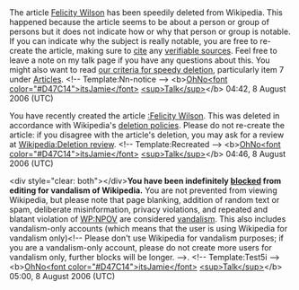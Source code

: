<article id="6325819" title=User talk:Evilflic>
	<talkpage id="6325819" title="User talk:Evilflic">
The article [[Felicity Wilson]] has been speedily deleted from Wikipedia. This happened because the article seems to be about a person or group of persons but it does not indicate how or why that person or group is notable.  If you can indicate why the subject is really notable, you are free to re-create the article, making sure to [[WP:CITE|cite]] any [[WP:V|verifiable sources]]. Feel free to leave a note on my talk page if you have any questions about this. You might also want to read [[WP:CSD|our criteria for speedy deletion]], particularly item 7 under [[WP:CSD#Articles|Articles]]. &lt;!-- Template:Nn-notice --&gt;  &lt;b&gt;[[User:Ohnoitsjamie|OhNo&lt;font color=&quot;#D47C14&quot;&gt;itsJamie&lt;/font&gt;]] [[User talk:Ohnoitsjamie|&lt;sup&gt;Talk&lt;/sup&gt;]]&lt;/b&gt; 04:42, 8 August 2006 (UTC)

You have recently created the article [[:Felicity Wilson]]. This was deleted in accordance with Wikipedia's [[WP:DP|deletion policies]]. Please do not re-create the article: if you disagree with the article's deletion, you may ask for a review at [[Wikipedia:Deletion review]]. &lt;!-- Template:Recreated --&gt; &lt;b&gt;[[User:Ohnoitsjamie|OhNo&lt;font color=&quot;#D47C14&quot;&gt;itsJamie&lt;/font&gt;]] [[User talk:Ohnoitsjamie|&lt;sup&gt;Talk&lt;/sup&gt;]]&lt;/b&gt; 04:46, 8 August 2006 (UTC)

&lt;div style=&quot;clear: both&quot;&gt;&lt;/div&gt;{{{1|[[Image:Octagon-warning.svg|left|30px| ]] }}}'''You have been indefinitely [[Wikipedia:Blocking policy|blocked]] from editing for vandalism of Wikipedia.''' You are not prevented from viewing Wikipedia, but please note that page blanking, addition of random text or spam, deliberate misinformation, privacy violations, and repeated and blatant violation of [[Wikipedia:Neutral point of view|WP:NPOV]] are considered [[WP:VAND|vandalism]]. This also includes vandalism-only accounts (which means that the user is using Wikipedia for vandalism only)&lt;!-- Please don't use Wikipedia for vandalism purposes; if you are a vandalism-only account, please do not create more users for vandalism only, further blocks will be longer. --&gt;. &lt;!-- Template:Test5i --&gt; &lt;b&gt;[[User:Ohnoitsjamie|OhNo&lt;font color=&quot;#D47C14&quot;&gt;itsJamie&lt;/font&gt;]] [[User talk:Ohnoitsjamie|&lt;sup&gt;Talk&lt;/sup&gt;]]&lt;/b&gt; 05:00, 8 August 2006 (UTC)
	</talkpage>
</article>